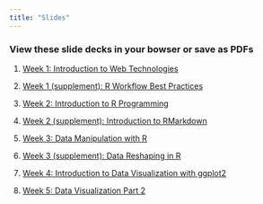 ```yaml
---
title: "Slides"
---
```


### View these slide decks in your bowser or save as PDFs

1. [Week 1: Introduction to Web Technologies](slides/wk-01.0-intro-web-tech.html)

2. [Week 1 (supplement): R Workflow Best Practices](slides/wk-01.1-r-workflow-best-practices.html)

3. [Week 2: Introduction to R Programming](slides/wk-02.1-intro-r-prog.html)

4. [Week 2 (supplement): Introduction to RMarkdown](slides/wk-02.2-rmarkdown.html)

5. [Week 3: Data Manipulation with R](slides/wk-03.0-data-manip-intro.html)

6. [Week 3 (supplement): Data Reshaping in R](slides/wk-03.1-data-trans-joins.html)

7. [Week 4: Introduction to Data Visualization with ggplot2](slides/wk-04.0-data-viz-intro.html)

8. [Week 5: Data Visualization Part 2](slides/wk-05.0-data-viz-part-2.html)

<!--

3. [Reproducible Data Analysis With R](https://mjfrigaard.github.io/rep-res-rmarkdown/Index.html#1)

4. [Data Manipulation with R](https://mjfrigaard.github.io/data-manip-intro/Index.html#1)

5. [Data Reshaping in R](https://mjfrigaard.github.io/data-transformations-joins/Index.html#1)

6. [Introduction to Data Visualization with ggplot2](https://mjfrigaard.github.io/data-viz-intro/Index.html#1)

7. [Data Visualization as Communication](https://mjfrigaard.github.io/data-viz-as-comm/Index.html#1)

8. [Introduction to Dashboards](https://mjfrigaard.github.io/intro-to-dashboards/Index.html#1)

--> 

